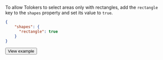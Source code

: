 To allow Tolokers to select areas only with rectangles, add the `rectangle` key to the `shapes` property and set its value to `true`.

```json
{
    "shapes": {
      "rectangle": true
    }
}
```

  <Button themeColor="light" view="default" size="l" type="link" url="https://ya.cc/t/ZtJ6f56P3ttFCb">View example</Button>
